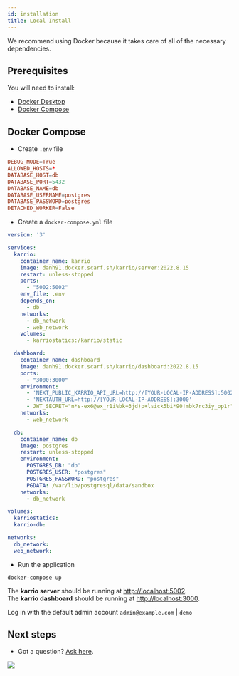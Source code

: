 ```yaml
---
id: installation
title: Local Install
---
```


We recommend using Docker because it takes care of all of the necessary dependencies.


## Prerequisites

You will need to install:

- [Docker Desktop](https://www.docker.com/products/docker-desktop)
- [Docker Compose](https://docs.docker.com/compose/install/)


## Docker Compose

- Create `.env` file

```conf
DEBUG_MODE=True
ALLOWED_HOSTS=*
DATABASE_HOST=db
DATABASE_PORT=5432
DATABASE_NAME=db
DATABASE_USERNAME=postgres
DATABASE_PASSWORD=postgres
DETACHED_WORKER=False
```

- Create a `docker-compose.yml` file

```yaml
version: '3'

services:
  karrio:
    container_name: karrio
    image: danh91.docker.scarf.sh/karrio/server:2022.8.15
    restart: unless-stopped
    ports:
      - "5002:5002"
    env_file: .env
    depends_on:
      - db
    networks:
      - db_network
      - web_network
    volumes:
      - karriostatics:/karrio/static

  dashboard:
    container_name: dashboard
    image: danh91.docker.scarf.sh/karrio/dashboard:2022.8.15
    ports:
      - "3000:3000"
    environment:
      - 'NEXT_PUBLIC_KARRIO_API_URL=http://[YOUR-LOCAL-IP-ADDRESS]:5002'
      - 'NEXTAUTH_URL=http://[YOUR-LOCAL-IP-ADDRESS]:3000'
      - JWT_SECRET="n*s-ex6@ex_r1i%bk=3jd)p+lsick5bi*90!mbk7rc3iy_op1r"
    networks:
      - web_network

  db:
    container_name: db
    image: postgres
    restart: unless-stopped
    environment:
      POSTGRES_DB: "db"
      POSTGRES_USER: "postgres"
      POSTGRES_PASSWORD: "postgres"
      PGDATA: /var/lib/postgresql/data/sandbox
    networks:
      - db_network

volumes:
  karriostatics:
  karrio-db:

networks:
  db_network:
  web_network:
```

- Run the application

```terminal
docker-compose up
```

The **karrio server** should be running at [http://localhost:5002](http://localhost:5002). <br/>
The **karrio dashboard** should be running at [http://localhost:3000](http://localhost:3000).

Log in with the default admin account `admin@example.com` | `demo`


## Next steps

- Got a question? [Ask here](https://github.com/karrioapi/karrio/discussions).

<img referrerpolicy="no-referrer-when-downgrade" src="https://static.scarf.sh/a.png?x-pxid=a1a15049-d55c-41db-a9ab-f8d8d7bfbe46" />
